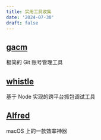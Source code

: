 ```yaml
---
title: 实用工具收集
date: '2024-07-30'
draft: false
---
```


## [gacm](https://github.com/kinfuy/gacm)

极简的 Git 账号管理工具

## [whistle](https://github.com/avwo/whistle)

基于 Node 实现的跨平台抓包调试工具

## [Alfred](https://www.alfredapp.com/)

macOS 上的一款效率神器